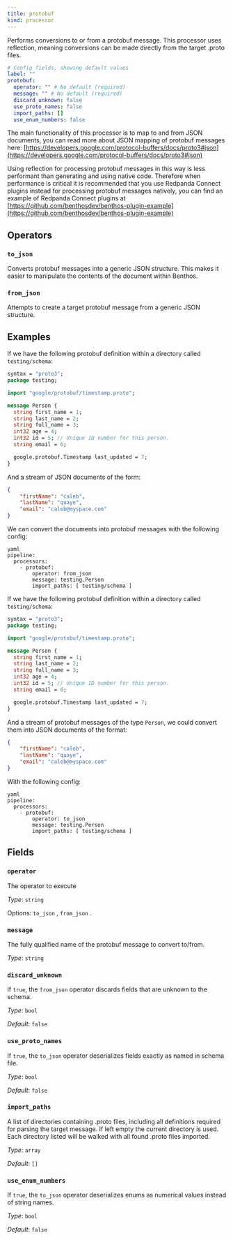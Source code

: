 ```yaml
---
title: protobuf
kind: processor
---
```



Performs conversions to or from a protobuf message. This processor uses reflection, meaning conversions can be made directly from the target .proto files.


```yml
# Config fields, showing default values
label: ""
protobuf:
  operator: "" # No default (required)
  message: "" # No default (required)
  discard_unknown: false
  use_proto_names: false
  import_paths: []
  use_enum_numbers: false
```

The main functionality of this processor is to map to and from JSON documents, you can read more about JSON mapping of protobuf messages here: [https://developers.google.com/protocol-buffers/docs/proto3#json](https://developers.google.com/protocol-buffers/docs/proto3#json)

Using reflection for processing protobuf messages in this way is less performant than generating and using native code. Therefore when performance is critical it is recommended that you use Redpanda Connect plugins instead for processing protobuf messages natively, you can find an example of Redpanda Connect plugins at [https://github.com/benthosdev/benthos-plugin-example](https://github.com/benthosdev/benthos-plugin-example)

## Operators

### `to_json`

Converts protobuf messages into a generic JSON structure. This makes it easier to manipulate the contents of the document within Benthos.

### `from_json`

Attempts to create a target protobuf message from a generic JSON structure.


## Examples

<Tabs>
<TabItem label="JSON to Protobuf">

If we have the following protobuf definition within a directory called `testing/schema`:

```protobuf
syntax = "proto3";
package testing;

import "google/protobuf/timestamp.proto";

message Person {
  string first_name = 1;
  string last_name = 2;
  string full_name = 3;
  int32 age = 4;
  int32 id = 5; // Unique ID number for this person.
  string email = 6;

  google.protobuf.Timestamp last_updated = 7;
}
```

And a stream of JSON documents of the form:

```json
{
	"firstName": "caleb",
	"lastName": "quaye",
	"email": "caleb@myspace.com"
}
```

We can convert the documents into protobuf messages with the following config:

```
yaml
pipeline:
  processors:
    - protobuf:
        operator: from_json
        message: testing.Person
        import_paths: [ testing/schema ]

```

</TabItem>
<TabItem label="Protobuf to JSON">

If we have the following protobuf definition within a directory called `testing/schema`:

```protobuf
syntax = "proto3";
package testing;

import "google/protobuf/timestamp.proto";

message Person {
  string first_name = 1;
  string last_name = 2;
  string full_name = 3;
  int32 age = 4;
  int32 id = 5; // Unique ID number for this person.
  string email = 6;

  google.protobuf.Timestamp last_updated = 7;
}
```

And a stream of protobuf messages of the type `Person`, we could convert them into JSON documents of the format:

```json
{
	"firstName": "caleb",
	"lastName": "quaye",
	"email": "caleb@myspace.com"
}
```

With the following config:

```
yaml
pipeline:
  processors:
    - protobuf:
        operator: to_json
        message: testing.Person
        import_paths: [ testing/schema ]

```

</TabItem>
</Tabs>

## Fields

### `operator`

The  operator to execute


*Type*: `string`


Options:
`to_json`
, `from_json`
.

### `message`

The fully qualified name of the protobuf message to convert to/from.


*Type*: `string`


### `discard_unknown`

If `true`, the `from_json` operator discards fields that are unknown to the schema.


*Type*: `bool`

*Default*: `false`

### `use_proto_names`

If `true`, the `to_json` operator deserializes fields exactly as named in schema file.


*Type*: `bool`

*Default*: `false`

### `import_paths`

A list of directories containing .proto files, including all definitions required for parsing the target message. If left empty the current directory is used. Each directory listed will be walked with all found .proto files imported.


*Type*: `array`

*Default*: `[]`

### `use_enum_numbers`

If `true`, the `to_json` operator deserializes enums as numerical values instead of string names.


*Type*: `bool`

*Default*: `false`


